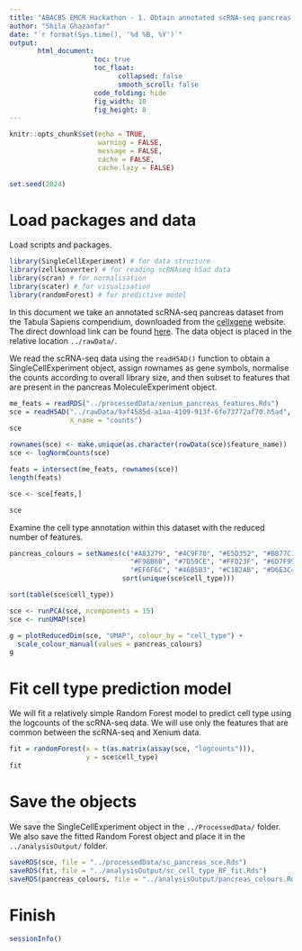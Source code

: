 ```yaml
---
title: "ABACBS EMCR Hackathon - 1. Obtain annotated scRNA-seq pancreas reference"
author: "Shila Ghazanfar"
date: "`r format(Sys.time(), '%d %B, %Y')`"
output:
       html_document:
                     toc: true
                     toc_float:
                           collapsed: false
                           smooth_scroll: false
                     code_folding: hide
                     fig_width: 10 
                     fig_height: 8
---
```


```r
knitr::opts_chunk$set(echo = TRUE,
                      warning = FALSE,
                      message = FALSE,
                      cache = FALSE,
                      cache.lazy = FALSE)

set.seed(2024)
```

# Load packages and data
Load scripts and packages.

```r
library(SingleCellExperiment) # for data structure
library(zellkonverter) # for reading scRNAseq h5ad data
library(scran) # for normalisation
library(scater) # for visualisation
library(randomForest) # for predictive model
```

In this document we take an annotated scRNA-seq pancreas dataset from the 
Tabula Sapiens compendium, downloaded from the 
[cellxgene](https://cellxgene.cziscience.com/) website. The direct download
link can be found [here](https://datasets.cellxgene.cziscience.com/9af4585d-a1aa-4109-913f-6fe73772af70.h5ad).
The data object is placed in the relative location `../rawData/`.

We read the scRNA-seq data using the `readH5AD()` function to obtain a 
SingleCellExperiment object, assign rownames as gene symbols, normalise the 
counts according to overall library size, and then subset to features that are 
present in the pancreas MoleculeExperiment object.

```r
me_feats = readRDS("../processedData/xenium_pancreas_features.Rds")
sce = readH5AD("../rawData/9af4585d-a1aa-4109-913f-6fe73772af70.h5ad",
               X_name = "counts")
sce

rownames(sce) <- make.unique(as.character(rowData(sce)$feature_name))
sce <- logNormCounts(sce)

feats = intersect(me_feats, rownames(sce))
length(feats)

sce <- sce[feats,]

sce
```

Examine the cell type annotation within this dataset with the reduced number of 
features.

```r
pancreas_colours = setNames(c("#A83279", "#4C9F70", "#E5D352", "#BB77C1", "#42A1F7", 
                              "#F98B60", "#7D59CE", "#FFD23F", "#6D7F99", "#63B7AF",
                              "#EF6F6C", "#46B5B3", "#C1B2AB", "#D6E3C4", "#FF677D"),
                            sort(unique(sce$cell_type)))

sort(table(sce$cell_type))

sce <- runPCA(sce, ncomponents = 15)
sce <- runUMAP(sce)

g = plotReducedDim(sce, "UMAP", colour_by = "cell_type") + 
  scale_colour_manual(values = pancreas_colours)
g
```

# Fit cell type prediction model

We will fit a relatively simple Random Forest model to predict cell type using
the logcounts of the scRNA-seq data. We will use only the features that are 
common between the scRNA-seq and Xenium data.

```r
fit = randomForest(x = t(as.matrix(assay(sce, "logcounts"))),
                   y = sce$cell_type)
fit
```

# Save the objects

We save the SingleCellExperiment object in the `../ProcessedData/` folder. We 
also save the fitted Random Forest object and place it in the `../analysisOutput/`
folder.

```r
saveRDS(sce, file = "../processedData/sc_pancreas_sce.Rds")
saveRDS(fit, file = "../analysisOutput/sc_cell_type_RF_fit.Rds")
saveRDS(pancreas_colours, file = "../analysisOutput/pancreas_colours.Rds")
```

# Finish

```r
sessionInfo()
```
